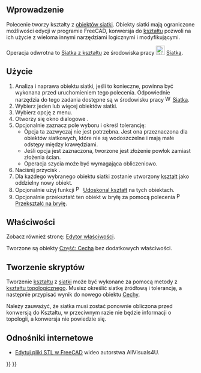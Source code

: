 <languages/>

{{Docnav/pl
|[[Part_BoxSelection/pl|Zaznacz obszarem]]
|[[Part_PointsFromMesh/pl|Utwórz obiekt punktów z siatki]]
|[[Part_Workbench/pl|środowisko pracy Część]]
|IconL=Part_BoxSelection.svg
|IconR=Part_PointsFromMesh.svg
|IconC=Workbench_Part.svg
}}

{{GuiCommand/pl
|Name=Part ShapeFromMesh‏‎
|Name/pl=Część: Utwórz kształt z siatki
|MenuLocation=Part → Utwórz kształt z siatki ...
|Workbenches=[[Part_Workbench/pl|Część]]
|SeeAlso=[[Part_MakeSolid/pl|Utwórz bryłę]], [[Part_RefineShape/pl|Udoskonal kształt]], [[Part_PointsFromMesh/pl|Utwórz obiekt punktów z siatki]]
}}

<span id="Introduction"></span>
==Wprowadzenie==

Polecenie {{Button|[[Image:Part_ShapeFromMesh.svg|16px]] '''Utwórz kształt z siatki'''}} tworzy kształty z [[Mesh/pl|obiektów siatki]]. Obiekty siatki mają ograniczone możliwości edycji w programie FreeCAD, konwersja do [[Shape/pl|kształtu]] pozwoli na ich użycie z wieloma innymi narzędziami logicznymi i modyfikującymi.

Operacja odwrotna to [[Mesh_FromPartShape/pl|Siatka z kształtu]] ze środowiska pracy [[File:Workbench_Mesh.svg|24px]] [[Mesh_Workbench/pl|Siatka]].

<span id="Usage"></span>
==Użycie==

# Analiza i naprawa obiektu siatki, jeśli to konieczne, powinna być wykonana przed uruchomieniem tego polecenia. Odpowiednie narzędzia do tego zadania dostępne są w środowisku pracy [[File:Workbench_Mesh.svg|16px]] [[Mesh_Workbench/pl|Siatka]].
# Wybierz jeden lub więcej obiektów siatki.
# Wybierz opcję {{MenuCommand|Część → [[File:Part_ShapeFromMesh.svg|16px]] Utwórz kształt z siatki ...}} z menu.
# Otworzy się okno dialogowe {{MenuCommand|Kształt z siatki}}.
# Opcjonalnie zaznacz pole wyboru {{MenuCommand|Zszyj kształt}} i określ tolerancję:
#* Opcja ta zazwyczaj nie jest potrzebna. Jest ona przeznaczona dla obiektów siatkowych, które nie są wodoszczelne i mają małe odstępy między krawędziami.
#* Jeśli opcja jest zaznaczona, tworzone jest złożenie powłok zamiast złożenia ścian.
#* Operacja szycia może być wymagająca obliczeniowo.
# Naciśnij przycisk {{Button|OK}}.
# Dla każdego wybranego obiektu siatki zostanie utworzony [[Shape/pl|kształt]] jako oddzielny nowy obiekt.
# Opcjonalnie użyj funkcji [[File:Part_RefineShape.svg|16px]] [[Part_RefineShape/pl|Udoskonal kształt]] na tych obiektach.
# Opcjonalnie przekształć ten obiekt w bryłę za pomocą polecenia [[File:Part_MakeSolid.svg|16px]] [[Part_MakeSolid/pl|Przekształć na bryłę]].

<span id="Properties"></span>
==Właściwości==

Zobacz również stronę: [[Property_editor/pl|Edytor właściwości]].

Tworzone są obiekty [[Part_Feature/pl|Część: Cecha]] bez dodatkowych właściwości.

<span id="Scripting"></span>
==Tworzenie skryptów==

Tworzenie [[Shape/pl|kształtu]] z [[Mesh/pl|siatki]] może być wykonane za pomocą metody {{incode|makeShapeFromMesh}} z [[Part_TopoShape/pl|kształtu topologicznego]]. Musisz określić siatkę źródłową i tolerancję, a następnie przypisać wynik do nowego obiektu [[Part_Feature/pl|Cechy]].

Należy zauważyć, że siatka musi zostać ponownie obliczona przed konwersją do Kształtu, w przeciwnym razie nie będzie informacji o topologii, a konwersja nie powiedzie się.

{{Code|code=
import FreeCAD as App
import Part

doc = App.ActiveDocument
mesh = doc.addObject("Mesh::Cube", "Mesh")
mesh.recompute()

shape = Part.Shape()
shape.makeShapeFromMesh(mesh.Mesh.Topology, 0.1)

solid = doc.addObject("Part::Feature", "Solid")
solid.Shape = Part.Solid(shape.removeSplitter())
solid.Placement.Base = App.Vector(15, 0, 0)
doc.recompute()
}}

<span id="Links"></span>
==Odnośniki internetowe==

* [https://www.youtube.com/watch?v=5lwENZeNiNg&feature=youtu.be Edytuj pliki STL w FreeCAD] wideo autorstwa AllVisuals4U.


{{Docnav/pl
|[[Part_BoxSelection/pl|Zaznacz obszarem]]
|[[Part_PointsFromMesh/pl|Utwórz obiekt punktów z siatki]]
|[[Part_Workbench/pl|środowisko pracy Część]]
|IconL=Part_BoxSelection.svg
|IconR=Part_PointsFromMesh.svg
|IconC=Workbench_Part.svg
}}

{{Part_Tools_navi{{#translation:}}}}
{{Userdocnavi{{#translation:}}}}